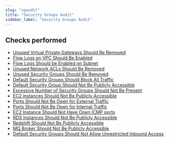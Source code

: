 ```yaml
---
slug: "sgaudit"
title: "Security Groups Audit"
sidebar_label: "Security Groups Audit"
---
```


## Checks performed

- [Unused Virtual Private Gateways Should Be Removed](sgaudit/rules/vpc_unused_exists) 
- [Flow Logs on VPC Should Be Enabled](sgaudit/rules/vpc_exists_without_flow_logs) 
- [Flow Logs Should be Enabled on Subnet](sgaudit/rules/subnet_exists_without_flow_logs) 
- [Unused Network ACLs Should Be Removed](sgaudit/rules/network_acl_unused_exists) 
- [Unused Security Groups Should Be Removed](sgaudit/rules/security_group_unused_exists) 
- [Default Security Groups Should Block All Traffic](sgaudit/rules/ec2_instances_exist_with_default_groups) 
- [Default Security Group Should Not Be Publicly Accessible](sgaudit/rules/ec2_instances_exist_with_default_groups_and_public) 
- [Excessive Number of Security Groups Should Not Be Present](sgaudit/rules/ec2_instances_exist_with_multiple_security_groups) 
- [EC2 instances Should Not Be Publicly Accessible](sgaudit/rules/ec2_public_instances_exist) 
- [Ports Should Not Be Open for External Traffic](sgaudit/rules/ec2_instances_exist_with_ports_open) 
- [Ports Should Not Be Open for Internal Traffic](sgaudit/rules/ec2_instances_exist_with_ports_open_for_internal) 
- [EC2 Instance Should Not Have Open ICMP ports](sgaudit/rules/ec2_instances_with_icmp_exist) 
- [RDS Instances Should Not Be Publicly Accessible](sgaudit/rules/rds_public_instance_exists) 
- [Redshift Should Not Be Publicly Accessible](sgaudit/rules/redshift_public_instance_exists) 
- [MQ Broker Should Not Be Publicly Accessible](sgaudit/rules/mq_publicly_accessible) 
- [Default Security Groups Should Not Allow Unrestricted Inbound Access](sgaudit/rules/default_security_group_unrestricted) 


